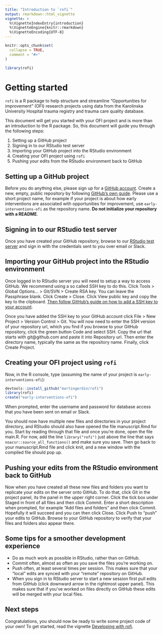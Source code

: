 ```yaml
---
title: "Introduction to `rofi`"
output: rmarkdown::html_vignette
vignette: >
  %\VignetteIndexEntry{introduction}
  %\VignetteEngine{knitr::rmarkdown}
  %\VignetteEncoding{UTF-8}
---
```


```r
knitr::opts_chunk$set(
  collapse = TRUE,
  comment = "#>"
)
```

```r
library(rofi)
```

# Getting started

`rofi` is a R package to help structure and streamline "Opportunities
for improvement" (OFI) research projects using data from the Karolinska
University Hospital trauma registry and trauma care quality
database. 

This document will get you started with your OFI project and is more
than an introduction to the R package. So, this document will guide
you through the following steps:

1. Setting up a GitHub project
2. Signing in to our RStudio test server
3. Importing your GitHub project into the RStudio environment
4. Creating your OFI project using `rofi`
5. Pushing your edits from the RStudio environment back to GitHub

## Setting up a GitHub project

Before you do anything else, please sign up for a [GitHub
account](https://github.com). Create a new, empty, public repository
by following [GitHub's own
guide](https://docs.github.com/en/get-started/quickstart/create-a-repo).
Please use a short project name, for example if your project is about
how early interventions are associated with opportunities for
improvement, use `early-interventions-ofi` as the repository name. **Do
not initialize your repository with a README**.

## Signing in to our RStudio test server

Once you have created your GitHub repository, browse to our [RStudio
test server](https://rstudio.test.noacs.io) and sign in with the
credentials sent to you over email or Slack.

## Importing your GitHub project into the RStudio environment

Once logged in to RStudio server you will need to setup a way to
access GitHub. We recommend using a so called SSH key to do
this. Click Tools > Global Options... > Git/SVN > Create RSA key. You
can leave the Passphrase blank. Click Create > Close. Click View
public key and copy the key to the clipboard. [Then follow GitHub's
guide on how to add a SSH key to your
account](https://docs.github.com/en/authentication/connecting-to-github-with-ssh/adding-a-new-ssh-key-to-your-github-account).

Once you have added the SSH key to your GitHub account click File >
New Project > Version Control > Git. You will now need to enter the
SSH version of your repository url, which you find if you browse to
your GitHub repository, click the green button Code and select
SSH. Copy the url that starts with git@github.com and paste it into
Repository url. Then enter the directory name, typically the same as
the repository name. Finally, click Create Project.

## Creating your OFI project using `rofi`

Now, in the R console, type (assuming the name of your project is `early-interventions-ofi`):

```r
devtools::install_github("martingerdin/rofi")
library(rofi)
create("early-interventions-ofi")
```

When prompted, enter the username and password for database access
that you have been sent on email or Slack.

You should now have multiple new files and directories in your project
directory, and RStudio should also have opened the file manuscript.Rmd
for you. Start by reading through that file and once you're done, open
the file main.R. For now, add the line `library("rofi")` just above
the line that says `noacsr::source_all_functions()` and make sure you
save. Then go back to your manuscript.Rmd file and click knit, and a
new window with the compiled file should pop up.

## Pushing your edits from the RStudio environment back to GitHub

Now when you have created all these new files and folders you want to
replicate your edits on the server onto GitHub. To do that, click Git
in the project panel, its the panel in the upper right corner. Click
the tick box under Staged in front of all files and then click
Commit. Enter a short description when prompted, for example "Add
files and folders" and then click Commit. Hopefully it will succeed
and you can then click Close. Click Push to "push" your edits to
GitHub. Browse to your GitHub repository to verify that your files and
folders also appear there.

## Some tips for a smoother development experience

- Do as much work as possible in RStudio, rather than on GitHub. 
- Commit often, almost as often as you save the files you're working
  on.
- Push often, at least several times per session. This makes sure that
  your "local" edits are synced with your "remote" repository on GitHub.
- When you sign in to RStudio server to start a new session first pull
  edits from GitHub (click downward arrow in the rightmost upper
  panel). This makes sure that if you've worked on files directly on
  GitHub these edits will be merged with your local files.

## Next steps

Congratulations, you should now be ready to write some project code of
your own! To get started, read the vignette [Developing with
rofi](developing.html).


